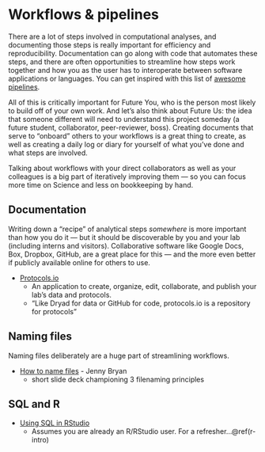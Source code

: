# Workflows & pipelines {#workflows}

There are a lot of steps involved in computational analyses, and documenting those steps is really important for efficiency and reproducibility. Documentation can go along with code that automates these steps, and there are often opportunities to streamline how steps work together and how you as the user has to interoperate between software applications or languages. You can get inspired with this list of [awesome pipelines](https://github.com/pditommaso/awesome-pipeline). <!---from Mike Keiser--->

All of this is critically important for Future You, who is the person most likely to build off of your own work. And let's also think about Future Us: the idea that someone different will need to understand this project someday (a future student, collaborator, peer-reviewer, boss). Creating documents that serve to "onboard" others to your workflows is a great thing to create, as well as creating a daily log or diary for yourself of what you've done and what steps are involved. 

Talking about workflows with your direct collaborators as well as your colleagues is a big part of iteratively improving them — so you can focus more time on Science and less on bookkeeping by hand.

## Documentation {#workflows-doc}

Writing down a "recipe" of analytical steps *somewhere* is more important than how you do it — but it should be discoverable by you and your lab (including interns and visitors). Collaborative software like Google Docs, Box, Dropbox, GitHub, are a great place for this — and the more  even better if publicly available online for others to use. 

- [Protocols.io](https://www.protocols.io/)
  - An application to create, organize, edit, collaborate, and publish your lab's data and protocols.
  - "Like Dryad for data or GitHub for code, protocols.io is a repository for protocols" 

## Naming files {#workflows-naming}

Naming files deliberately are a huge part of streamlining workflows. 

- [How to name files](https://speakerdeck.com/jennybc/how-to-name-files) - Jenny Bryan
  - short slide deck championing 3 filenaming principles


## SQL and R

- [Using SQL in RStudio](https://irene.rbind.io/post/using-sql-in-rstudio/)
  - Assumes you are already an R/RStudio user. For a refresher...\@ref(r-intro)